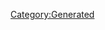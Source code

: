 {{Database/Music/MusicInfo
 |ID=141
 |Cov=142
 |Cd=31
 |Nam=135
 |Div=135
 |Ma=1
 |SerieId=4
 |SerieLogoId=4
 |WavId=142
 |VariationId=0
 |Dsc=135
 |Strt=10
 |ValkyrieBattle=1
 |ValkyrieIntro=1
 |ValkyrieIntroSky=1
 |DivaSolo=0
 |DivaMulti=2
 |Exp=1
}}
[[Category:Generated]]
